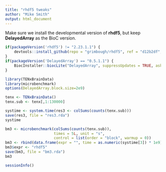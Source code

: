 ```yaml
---
title: "rhdf5 tweaks"
author: "Mike Smith"
output: html_document
---
```


Make sure we install the developmental version of **rhdf5**, but keep **DelayedArray** as the BioC version.
 
```r

if(packageVersion('rhdf5') != "2.23.1.1") {
    devtools::install_github(repo = "grimbough/rhdf5", ref = "d12b2df", quiet = TRUE, force = TRUE)
}
if(packageVersion('DelayedArray') == "0.5.1.1") {
    BiocInstaller::biocLite("DelayedArray", suppressUpdates = TRUE, ask = FALSE)
}
```

```r
library(TENxBrainData)
library(microbenchmark)
options(DelayedArray.block.size=2e9)
```

```r
tenx <- TENxBrainData()
tenx.sub <- tenx[,1:130000]
```

```r
systime <- system.time(res3 <- colSums(counts(tenx.sub)))
save(res3, file = "res3.rda")
systime
```

```r
bm3 <- microbenchmark(colSums(counts(tenx.sub)), 
                      times = 5L, unit = "s",
                      control = list(order = "block", warmup = 0))
bm3 <- rbind(data.frame(expr = "", time = as.numeric(systime[3]) * 1e9), bm3)
bm3$expr <- "rhdf5"
save(bm3, file = "bm3.rda")
bm3
```

```r
sessionInfo()
```